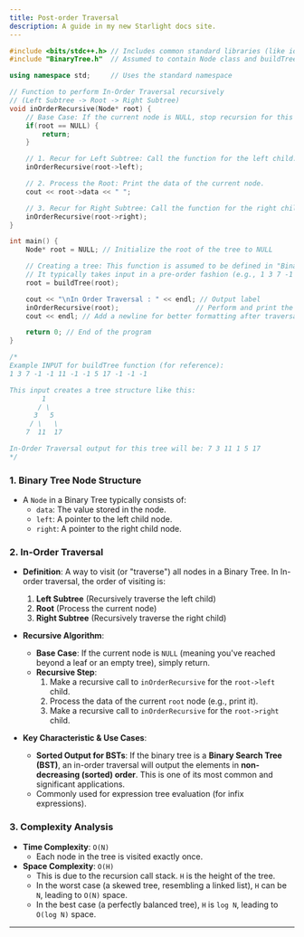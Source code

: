 ```yaml
---
title: Post-order Traversal
description: A guide in my new Starlight docs site.
---
```


```cpp
#include <bits/stdc++.h> // Includes common standard libraries (like iostream)
#include "BinaryTree.h"  // Assumed to contain Node class and buildTree function definitions

using namespace std;     // Uses the standard namespace

// Function to perform In-Order Traversal recursively
// (Left Subtree -> Root -> Right Subtree)
void inOrderRecursive(Node* root) {
    // Base Case: If the current node is NULL, stop recursion for this branch.
    if(root == NULL) {
        return;
    }

    // 1. Recur for Left Subtree: Call the function for the left child.
    inOrderRecursive(root->left);

    // 2. Process the Root: Print the data of the current node.
    cout << root->data << " ";

    // 3. Recur for Right Subtree: Call the function for the right child.
    inOrderRecursive(root->right);
}

int main() {
    Node* root = NULL; // Initialize the root of the tree to NULL

    // Creating a tree: This function is assumed to be defined in "BinaryTree.h"
    // It typically takes input in a pre-order fashion (e.g., 1 3 7 -1 -1 11 -1 -1 5 17 -1 -1 -1)
    root = buildTree(root);

    cout << "\nIn Order Traversal : " << endl; // Output label
    inOrderRecursive(root);                   // Perform and print the in-order traversal
    cout << endl; // Add a newline for better formatting after traversal output

    return 0; // End of the program
}

/*
Example INPUT for buildTree function (for reference):
1 3 7 -1 -1 11 -1 -1 5 17 -1 -1 -1

This input creates a tree structure like this:
        1
       / \
      3   5
     / \   \
    7  11  17

In-Order Traversal output for this tree will be: 7 3 11 1 5 17
*/
```


### 1\. Binary Tree Node Structure

  * A `Node` in a Binary Tree typically consists of:
      * `data`: The value stored in the node.
      * `left`: A pointer to the left child node.
      * `right`: A pointer to the right child node.

### 2\. In-Order Traversal

  * **Definition**: A way to visit (or "traverse") all nodes in a Binary Tree. In In-order traversal, the order of visiting is:

    1.  **Left Subtree** (Recursively traverse the left child)
    2.  **Root** (Process the current node)
    3.  **Right Subtree** (Recursively traverse the right child)

  * **Recursive Algorithm**:

      * **Base Case**: If the current node is `NULL` (meaning you've reached beyond a leaf or an empty tree), simply return.
      * **Recursive Step**:
        1.  Make a recursive call to `inOrderRecursive` for the `root->left` child.
        2.  Process the data of the current `root` node (e.g., print it).
        3.  Make a recursive call to `inOrderRecursive` for the `root->right` child.

  * **Key Characteristic & Use Cases**:

      * **Sorted Output for BSTs**: If the binary tree is a **Binary Search Tree (BST)**, an in-order traversal will output the elements in **non-decreasing (sorted) order**. This is one of its most common and significant applications.
      * Commonly used for expression tree evaluation (for infix expressions).

### 3\. Complexity Analysis

  * **Time Complexity**: `O(N)`
      * Each node in the tree is visited exactly once.
  * **Space Complexity**: `O(H)`
      * This is due to the recursion call stack. `H` is the height of the tree.
      * In the worst case (a skewed tree, resembling a linked list), `H` can be `N`, leading to `O(N)` space.
      * In the best case (a perfectly balanced tree), `H` is `log N`, leading to `O(log N)` space.

-----


